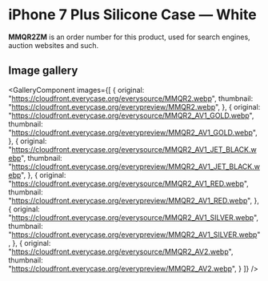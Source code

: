 
# iPhone 7 Plus Silicone Case — White

<Callout type='info' emoji='👉🏻'>**MMQR2ZM** is an order number for this product, used for search engines, auction websites and such.</Callout>

## Image gallery

<GalleryComponent
    images={[
      {
        original: "https://cloudfront.everycase.org/everysource/MMQR2.webp",
        thumbnail: "https://cloudfront.everycase.org/everypreview/MMQR2.webp",
      },
      {
        original: "https://cloudfront.everycase.org/everysource/MMQR2_AV1_GOLD.webp",
        thumbnail: "https://cloudfront.everycase.org/everypreview/MMQR2_AV1_GOLD.webp",
      },
      {
        original: "https://cloudfront.everycase.org/everysource/MMQR2_AV1_JET_BLACK.webp",
        thumbnail: "https://cloudfront.everycase.org/everypreview/MMQR2_AV1_JET_BLACK.webp",
      },
      {
        original: "https://cloudfront.everycase.org/everysource/MMQR2_AV1_RED.webp",
        thumbnail: "https://cloudfront.everycase.org/everypreview/MMQR2_AV1_RED.webp",
      },
      {
        original: "https://cloudfront.everycase.org/everysource/MMQR2_AV1_SILVER.webp",
        thumbnail: "https://cloudfront.everycase.org/everypreview/MMQR2_AV1_SILVER.webp",
      },
      {
        original: "https://cloudfront.everycase.org/everysource/MMQR2_AV2.webp",
        thumbnail: "https://cloudfront.everycase.org/everypreview/MMQR2_AV2.webp",
      }
    ]}
  />
